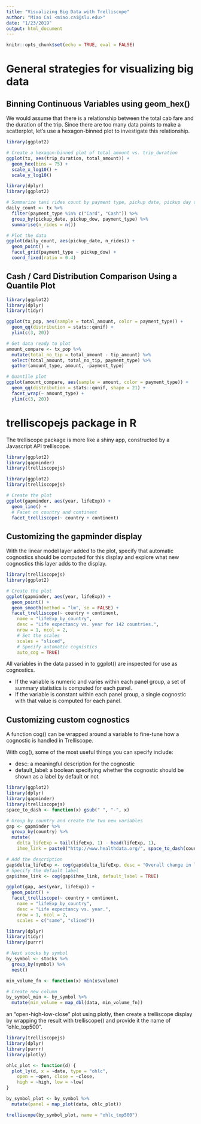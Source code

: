 ```yaml
---
title: "Visualizing Big Data with Trelliscope"
author: "Miao Cai <miao.cai@slu.edu>"
date: "1/23/2019"
output: html_document
---
```


```r
knitr::opts_chunk$set(echo = TRUE, eval = FALSE)
```


# General strategies for visualizing big data
## Binning Continuous Variables using geom_hex()

We would assume that there is a relationship between the total cab fare and the duration of the trip. Since there are too many data points to make a scatterplot, let's use a hexagon-binned plot to investigate this relationship.

```r
library(ggplot2)

# Create a hexagon-binned plot of total_amount vs. trip_duration
ggplot(tx, aes(trip_duration, total_amount)) +
  geom_hex(bins = 75) +
  scale_x_log10() +
  scale_y_log10()
```

```r
library(dplyr)
library(ggplot2)

# Summarize taxi rides count by payment type, pickup date, pickup day of week
daily_count <- tx %>%
  filter(payment_type %in% c("Card", "Cash")) %>%
  group_by(pickup_date, pickup_dow, payment_type) %>%
  summarise(n_rides = n())

# Plot the data
ggplot(daily_count, aes(pickup_date, n_rides)) +
  geom_point() +
  facet_grid(payment_type ~ pickup_dow) +
  coord_fixed(ratio = 0.4)
```

## Cash / Card Distribution Comparison Using a Quantile Plot

```r
library(ggplot2)
library(dplyr)
library(tidyr)

ggplot(tx_pop, aes(sample = total_amount, color = payment_type)) +
  geom_qq(distribution = stats::qunif) +
  ylim(c(3, 20))

# Get data ready to plot
amount_compare <- tx_pop %>%
  mutate(total_no_tip = total_amount - tip_amount) %>%
  select(total_amount, total_no_tip, payment_type) %>%
  gather(amount_type, amount, -payment_type)

# Quantile plot
ggplot(amount_compare, aes(sample = amount, color = payment_type)) +
  geom_qq(distribution = stats::qunif, shape = 21) +
  facet_wrap(~ amount_type) +
  ylim(c(3, 20))
```

# trelliscopejs package in R

The trelliscope package is more like a shiny app, constructed by a Javascript API trelliscope.

```r
library(ggplot2)
library(gapminder)
library(trelliscopejs)

library(ggplot2)
library(trelliscopejs)

# Create the plot
ggplot(gapminder, aes(year, lifeExp)) +
  geom_line() +
  # Facet on country and continent
  facet_trelliscope(~ country + continent)
```

## Customizing the gapminder display

With the linear model layer added to the plot, specify that automatic cognostics should be computed for this display and explore what new cognostics this layer adds to the display.

```r
library(trelliscopejs)
library(ggplot2)

# Create the plot
ggplot(gapminder, aes(year, lifeExp)) +
  geom_point() +
  geom_smooth(method = "lm", se = FALSE) +
  facet_trelliscope(~ country + continent,
    name = "lifeExp_by_country",
    desc = "Life expectancy vs. year for 142 countries.",
    nrow = 1, ncol = 2,
    # Set the scales
    scales = "sliced",
    # Specify automatic cognistics
    auto_cog = TRUE)
```

All variables in the data passed in to ggplot() are inspected for use as cognostics.

- If the variable is numeric and varies within each panel group, a set of summary statistics is computed for each panel.
- If the variable is constant within each panel group, a single cognostic with that value is computed for each panel.

## Customizing custom cognostics

A function cog() can be wrapped around a variable to fine-tune how a cognostic is handled in Trelliscope.

With cog(), some of the most useful things you can specify include:

- desc: a meaningful description for the cognostic
- default_label: a boolean specifying whether the cognostic should be shown as a label by default or not

```r
library(ggplot2)
library(dplyr)
library(gapminder)
library(trelliscopejs)
space_to_dash <- function(x) gsub(" ", "-", x)

# Group by country and create the two new variables
gap <- gapminder %>%
  group_by(country) %>%
  mutate(
    delta_lifeExp = tail(lifeExp, 1) - head(lifeExp, 1),
    ihme_link = paste0("http://www.healthdata.org/", space_to_dash(country)))

# Add the description
gap$delta_lifeExp <- cog(gap$delta_lifeExp, desc = "Overall change in life expectancy")
# Specify the default label
gap$ihme_link <- cog(gap$ihme_link, default_label = TRUE)

ggplot(gap, aes(year, lifeExp)) +
  geom_point() +
  facet_trelliscope(~ country + continent,
    name = "lifeExp_by_country",
    desc = "Life expectancy vs. year.",
    nrow = 1, ncol = 2,
    scales = c("same", "sliced"))
```

```r
library(dplyr)
library(tidyr)
library(purrr)

# Nest stocks by symbol
by_symbol <- stocks %>%
  group_by(symbol) %>%
  nest()

min_volume_fn <- function(x) min(x$volume)

# Create new column
by_symbol_min <- by_symbol %>%
  mutate(min_volume = map_dbl(data, min_volume_fn))
```

an "open-high-low-close" plot using plotly, then create a trelliscope display by wrapping the result with trelliscope() and provide it the name of "ohlc_top500".

```r
library(trelliscopejs)
library(dplyr)
library(purrr)
library(plotly)

ohlc_plot <- function(d) {
  plot_ly(d, x = ~date, type = "ohlc",
    open = ~open, close = ~close,
    high = ~high, low = ~low)
}

by_symbol_plot <- by_symbol %>%
  mutate(panel = map_plot(data, ohlc_plot))

trelliscope(by_symbol_plot, name = "ohlc_top500")
```



























































